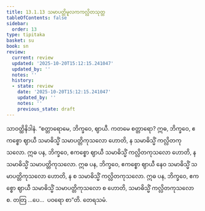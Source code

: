 ```yaml
---
title: 13.1.13 သမာပတ္တိမူလကကလ္လိတသုတ္တ
tableOfContents: false
sidebar:
  order: 13
type: tipitaka
basket: su
book: sn
review:
  current: review
  updated: '2025-10-20T15:12:15.241047'
  updated_by: ''
  notes: ''
  history:
  - state: review
    date: '2025-10-20T15:12:15.241047'
    updated_by: ''
    notes: ''
    previous_state: draft
---
```



<DynamicBreadcrumb />


<ReviewStatus review={frontmatter.review} showDetails={true} />

<HypothesisAnnotation frontmatter={frontmatter} />

<Division number="674" book="sn" e="ch" v="18" p="383">

<Paragraph number="1305" book="sn">
သာဝတ္ထိနိဒါနံ. “စတ္တာရောမေ, ဘိက္ခဝေ, ဈာယီ. ကတမေ စတ္တာရော? ဣဓ, ဘိက္ခဝေ, ဧကစ္စော ဈာယီ သမာဓိသ္မိံ သမာပတ္တိကုသလော ဟောတိ, န သမာဓိသ္မိံ ကလ္လိတကုသလော. ဣဓ ပန, ဘိက္ခဝေ, ဧကစ္စော ဈာယီ သမာဓိသ္မိံ ကလ္လိတကုသလော ဟောတိ, န သမာဓိသ္မိံ သမာပတ္တိကုသလော. ဣဓ ပန, ဘိက္ခဝေ, ဧကစ္စော ဈာယီ နေဝ သမာဓိသ္မိံ သမာပတ္တိကုသလော ဟောတိ, န စ သမာဓိသ္မိံ ကလ္လိတကုသလော. ဣဓ ပန, ဘိက္ခဝေ, ဧကစ္စော ဈာယီ သမာဓိသ္မိံ သမာပတ္တိကုသလော စ ဟောတိ, သမာဓိသ္မိံ ကလ္လိတကုသလော စ. တတြ …ပေ…  ပဝရော စာ”တိ.

</Paragraph>
</Division>

<Paragraph number="1306" type="center" book="sn">
တေရသမံ.
</Paragraph>